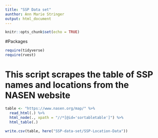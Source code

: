 ```yaml
---
title: "SSP Data set"
aunthor: Ann Marie Stringer
output: html_document
---
```


```r
knitr::opts_chunk$set(echo = TRUE)
```
#Packages
```r
require(tidyverse)
require(rvest)
```

# This script scrapes the table of SSP names and locations from the NASEN website 
```r


table <- "https://www.nasen.org/map/" %>%
  read_html(.) %>%
  html_node(., xpath = "//*[@id='sortabletable']") %>%
  html_table(.)
  
write.csv(table, here("SSP-data-set/SSP-Location-Data"))

```

